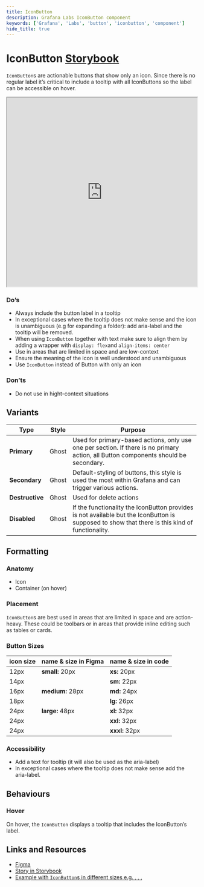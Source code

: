 ```yaml
---
title: IconButton
description: Grafana Labs IconButton component
keywords: ['Grafana', 'Labs', 'button', 'iconbutton', 'component']
hide_title: true
---
```



# IconButton <Badge text='ready' color='green'></Badge> <a href='https://developers.grafana.com/ui/latest/index.html?path=/story/buttons-iconbutton--basic' target='_blank' className='header-links'>Storybook <Icon name="external-link-alt"/> </a>

`IconButton`s are actionable buttons that show only an icon. Since there is no regular label it’s critical to include a tooltip with all IconButtons so the label can be accessible on hover.

<iframe
  src="https://developers.grafana.com/ui/latest/index.html?path=/story/buttons-iconbutton--basic&full=1&shortcuts=false&singleStory=true"
  width="100%"
  height="500px"
></iframe>

### Do’s

* Always include the button label in a tooltip
* In exceptional cases where the tooltip does not make sense and the icon is unambiguous (e.g <Icon name="angle-down" /> for expanding a folder): add aria-label and the tooltip will be removed.
* When using `IconButton` together with text make sure to align them by adding a wrapper with `display: flex`and `align-items: center`
* Use in areas that are limited in space and are low-context
* Ensure the meaning of the icon is well understood and unambiguous
* Use `IconButton` instead of Button with only an icon

### Don’ts

* Do not use in hight-context situations


## Variants

| Type | Style | Purpose |
| ---- | --- | ------- |
| **Primary** | Ghost | Used for primary-based actions, only use one per section. If there is no primary action, all Button components should be secondary. |
| **Secondary** | Ghost | Default-styling of buttons, this style is used the most within Grafana and can trigger various actions. |
| **Destructive** | Ghost | Used for delete actions |
| **Disabled** | Ghost | If the functionality the IconButton provides is not available but the IconButton is supposed to show that there is this kind of functionality.|

## Formatting

### Anatomy

* Icon
* Container (on hover)


### Placement

`IconButton`s are best used in areas that are limited in space and are action-heavy. These could be toolbars or in areas that provide inline editing such as tables or cards.


### Button Sizes

| icon size | name & size in Figma | name & size in code |
|-----------|----------------------|---------------------|
| 12px      | **small:** 20px      | **xs:** 20px        |
| 14px      |                      | **sm:** 22px        |
| 16px      | **medium:** 28px     | **md:** 24px        |
| 18px      |                      | **lg:** 26px        |
| 24px      | **large:** 48px      | **xl:** 32px        |
| 24px      |                      | **xxl:** 32px       |
| 24px      |                      | **xxxl:** 32px      |


### Accessibility

* Add a text for tooltip (it will also be used as the aria-label)
* In exceptional cases where the tooltip does not make sense add the aria-label.


## Behaviours

### Hover

On hover, the `IconButton` displays a tooltip that includes the IconButton’s label.


## Links and Resources

* [Figma](https://www.figma.com/file/htVIFrTq8e7sx8Olo7L6kZ/Saga-Components--Dark-theme?type=design&node-id=8444-13444&mode=design&t=HOUJYSYNbbYEZMUl-0)
* [Story in Storybook](https://developers.grafana.com/ui/latest/index.html?path=/story/buttons-iconbutton--basic)
* [Example with `IconButton`s in different sizes e.g. <Icon name="bars" />, <Icon name="share-alt" />, <Icon name="trash-alt" />, <Icon name="eye" />](https://play.grafana.org/explore?orgId=1&left=%7B%22datasource%22:%22aDCxdqe7k%22,%22queries%22:%5B%7B%22metrics%22:%5B%7B%22id%22:%221%22,%22type%22:%22logs%22%7D%5D,%22query%22:%22%22,%22refId%22:%22A%22,%22datasource%22:%7B%22type%22:%22elasticsearch%22,%22uid%22:%22aDCxdqe7k%22%7D,%22alias%22:%22%22,%22bucketAggs%22:%5B%7B%22type%22:%22date_histogram%22,%22id%22:%222%22,%22settings%22:%7B%22interval%22:%22auto%22%7D,%22field%22:%22order_date%22%7D%5D,%22timeField%22:%22order_date%22%7D%5D,%22range%22:%7B%22from%22:%22now-1h%22,%22to%22:%22now%22%7D%7D)
